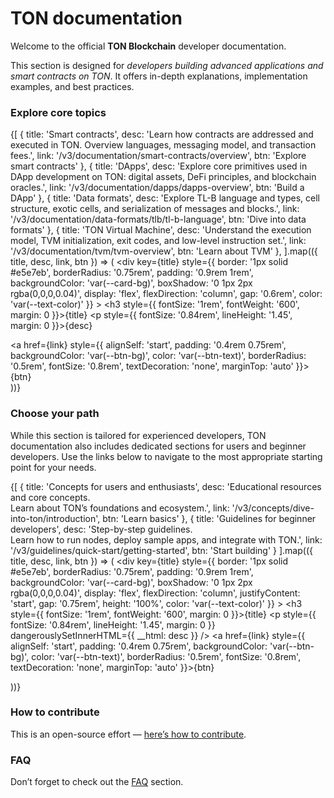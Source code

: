 

# TON documentation

Welcome to the official **TON Blockchain** developer documentation.

This section is designed for _developers building advanced applications and smart contracts on TON_. It offers in-depth explanations, implementation examples, and best practices.


### Explore core topics

<div style={{
  display: 'grid',
  gridTemplateColumns: 'repeat(auto-fit, minmax(250px, 1fr))',
  gap: '1.25rem',
  marginTop: '1.5rem'
}}>

  {[
    {
      title: 'Smart contracts',
      desc: 'Learn how contracts are addressed and executed in TON. Overview languages, messaging model, and transaction fees.',
      link: '/v3/documentation/smart-contracts/overview',
      btn: 'Explore smart contracts'
    },
    {
      title: 'DApps',
      desc: 'Explore core primitives used in DApp development on TON: digital assets, DeFi principles, and blockchain oracles.',
      link: '/v3/documentation/dapps/dapps-overview',
      btn: 'Build a DApp'
    },
    {
      title: 'Data formats',
      desc: 'Explore TL-B language and types, cell structure, exotic cells, and serialization of messages and blocks.',
      link: '/v3/documentation/data-formats/tlb/tl-b-language',
      btn: 'Dive into data formats'
    },
    {
      title: 'TON Virtual Machine',
      desc: 'Understand the execution model, TVM initialization, exit codes, and low-level instruction set.',
      link: '/v3/documentation/tvm/tvm-overview',
      btn: 'Learn about TVM'
    },
  ].map(({ title, desc, link, btn }) => (
    <div
      key={title}
      style={{
        border: '1px solid #e5e7eb',
        borderRadius: '0.75rem',
        padding: '0.9rem 1rem',
        backgroundColor: 'var(--card-bg)',
        boxShadow: '0 1px 2px rgba(0,0,0,0.04)',
        display: 'flex',
        flexDirection: 'column',
        gap: '0.6rem',
        color: 'var(--text-color)'
      }}
    >
      <h3 style={{ fontSize: '1rem', fontWeight: '600', margin: 0 }}>{title}</h3>
      <p style={{ fontSize: '0.84rem', lineHeight: '1.45', margin: 0 }}>{desc}</p>
      <a href={link} style={{
        alignSelf: 'start',
        padding: '0.4rem 0.75rem',
        backgroundColor: 'var(--btn-bg)',
        color: 'var(--btn-text)',
        borderRadius: '0.5rem',
        fontSize: '0.8rem',
        textDecoration: 'none',
        marginTop: 'auto'
      }}>{btn}</a>
    </div>
  ))}
</div>


### Choose your path

While this section is tailored for experienced developers, TON documentation also includes dedicated sections for users and beginner developers.
Use the links below to navigate to the most appropriate starting point for your needs.

<div style={{
  display: 'grid',
  gridTemplateColumns: 'repeat(auto-fit, minmax(250px, 1fr))',
  gap: '1.25rem',
  marginTop: '1.5rem'
}}>

  {[
    {
      title: 'Concepts for users and enthusiasts',
      desc: 'Educational resources and core concepts.<br>Learn about TON’s foundations and ecosystem.',
      link: '/v3/concepts/dive-into-ton/introduction',
      btn: 'Learn basics'
    },
    {
      title: 'Guidelines for beginner developers',
      desc: 'Step-by-step guidelines.<br>Learn how to run nodes, deploy sample apps, and integrate with TON.',
      link: '/v3/guidelines/quick-start/getting-started',
      btn: 'Start building'
    }
  ].map(({ title, desc, link, btn }) => (
    <div
      key={title}
      style={{
        border: '1px solid  #e5e7eb',
        borderRadius: '0.75rem',
        padding: '0.9rem 1rem',
        backgroundColor: 'var(--card-bg)',
        boxShadow: '0 1px 2px rgba(0,0,0,0.04)',
        display: 'flex',
        flexDirection: 'column',
        justifyContent: 'start',
        gap: '0.75rem',
        height: '100%',
        color: 'var(--text-color)'
      }}
    >
      <h3 style={{ fontSize: '1rem', fontWeight: '600', margin: 0 }}>{title}</h3>
      <p style={{ fontSize: '0.84rem', lineHeight: '1.45', margin: 0 }} dangerouslySetInnerHTML={{ __html: desc }} />
      <a href={link} style={{
        alignSelf: 'start',
        padding: '0.4rem 0.75rem',
        backgroundColor: 'var(--btn-bg)',
        color: 'var(--btn-text)',
        borderRadius: '0.5rem',
        fontSize: '0.8rem',
        textDecoration: 'none',
        marginTop: 'auto'
      }}>{btn}</a>
    </div>
  ))}
</div>

### How to contribute

This is an open-source effort — [here’s how to contribute](/v3/contribute).

### FAQ

Don’t forget to check out the [FAQ](/v3/documentation/faq) section.

<Feedback />
